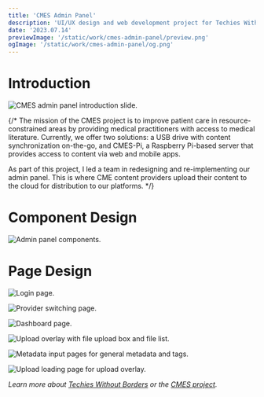 ```yaml
---
title: 'CMES Admin Panel'
description: 'UI/UX design and web development project for Techies Without Borders. I led the redesign and re-implementation of the CMES admin panel, facilitating the distribution of medical content to resource-constrained countries.'
date: '2023.07.14'
previewImage: '/static/work/cmes-admin-panel/preview.png'
ogImage: '/static/work/cmes-admin-panel/og.png'
---
```


# Introduction

![CMES admin panel introduction slide.](/static/work/cmes-admin-panel/preview.png)

{/* The mission of the CMES project is to improve patient care in resource-constrained areas by providing medical practitioners with access to medical literature. Currently, we offer two solutions: a USB drive with content synchronization on-the-go, and CMES-Pi, a Raspberry Pi-based server that provides access to content via web and mobile apps.

As part of this project, I led a team in redesigning and re-implementing our admin panel. This is where CME content providers upload their content to the cloud for distribution to our platforms. */}

# Component Design

![Admin panel components.](/static/work/cmes-admin-panel/design-1.png)

# Page Design

![Login page.](/static/work/cmes-admin-panel/design-2.png)

![Provider switching page.](/static/work/cmes-admin-panel/design-3.png)

![Dashboard page.](/static/work/cmes-admin-panel/design-4.png)

![Upload overlay with file upload box and file list.](/static/work/cmes-admin-panel/design-5.png)

![Metadata input pages for general metadata and tags.](/static/work/cmes-admin-panel/design-6.png)

![Upload loading page for upload overlay.](/static/work/cmes-admin-panel/design-7.png)

*Learn more about [Techies Without Borders](https://techieswithoutborders.us) or the [CMES project](https://cmesworld.org).*